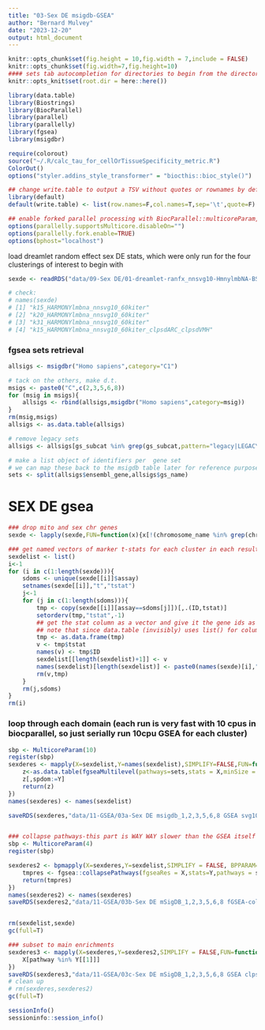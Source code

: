 ```yaml
---
title: "03-Sex DE msigdb-GSEA"
author: "Bernard Mulvey"
date: "2023-12-20"
output: html_document
---
```


```r
knitr::opts_chunk$set(fig.height = 10,fig.width = 7,include = FALSE)
knitr::opts_chunk$set(fig.width=7,fig.height=10)
#### sets tab autocompletion for directories to begin from the directory containing the .Rproj session, instead of the script's directory if different
knitr::opts_knit$set(root.dir = here::here())

library(data.table)
library(Biostrings)
library(BiocParallel)
library(parallel)
library(parallelly)
library(fgsea)
library(msigdbr)

require(colorout)
source("~/.R/calc_tau_for_cellOrTissueSpecificity_metric.R")
ColorOut()
options("styler.addins_style_transformer" = "biocthis::bioc_style()")

## change write.table to output a TSV without quotes or rownames by default
library(default)
default(write.table) <- list(row.names=F,col.names=T,sep='\t',quote=F)

## enable forked parallel processing with BiocParallel::multicoreParam, future::, etc
options(parallelly.supportsMulticore.disableOn="")
options(parallelly.fork.enable=TRUE)
options(bphost="localhost")

```

load dreamlet random effect sex DE stats, which were only run for the four clusterings of interest to begin with

```r
sexde <- readRDS("data/09-Sex DE/01-dreamlet-ranfx_nnsvg10-HmnylmbNA-BS-15-20-31-15VMHARCclpsd.RDS")

# check:
# names(sexde)
# [1] "k15_HARMONYlmbna_nnsvg10_60kiter"          
# [2] "k20_HARMONYlmbna_nnsvg10_60kiter"          
# [3] "k31_HARMONYlmbna_nnsvg10_60kiter"          
# [4] "k15_HARMONYlmbna_nnsvg10_60kiter_clpsdARC_clpsdVMH"

```


### fgsea sets retrieval
```r
allsigs <- msigdbr("Homo sapiens",category="C1")

# tack on the others, make d.t.
msigs <- paste0("C",c(2,3,5,6,8))
for (msig in msigs){
    allsigs <- rbind(allsigs,msigdbr("Homo sapiens",category=msig))
}
rm(msig,msigs)
allsigs <- as.data.table(allsigs)

# remove legacy sets
allsigs <- allsigs[gs_subcat %in% grep(gs_subcat,pattern="legacy|LEGACY|Legacy",value=T,invert=T)]

# make a list object of identifiers per  gene set
# we can map these back to the msigdb table later for reference purposes by their list name (gs_name)...
sets <- split(allsigs$ensembl_gene,allsigs$gs_name)
```


# SEX DE gsea
```r
### drop mito and sex chr genes
sexde <- lapply(sexde,FUN=function(x){x[!(chromosome_name %in% grep(chromosome_name,pattern="MT|X|Y",value=T))]})

### get named vectors of marker t-stats for each cluster in each result set (15+20+31+13)=79
sexdelist <- list()
i<-1
for (i in c(1:length(sexde))){
    sdoms <- unique(sexde[[i]]$assay)
    setnames(sexde[[i]],"t","tstat")
    j<-1
    for (j in c(1:length(sdoms))){
        tmp <- copy(sexde[[i]][assay==sdoms[j]])[,.(ID,tstat)]
        setorderv(tmp,"tstat",-1)
        ## get the stat column as a vector and give it the gene ids as names for fgsea
        ## note that since data.table (invisibly) uses list() for column data, its cleaner to just make the working table a data frame for this last bit
        tmp <- as.data.frame(tmp)
        v <- tmp$tstat
        names(v) <- tmp$ID
        sexdelist[[length(sexdelist)+1]] <- v
        names(sexdelist)[length(sexdelist)] <- paste0(names(sexde)[i],"_",sdoms[j])
        rm(v,tmp)
    }
    rm(j,sdoms)
}
rm(i)
```

### loop through each domain (each run is very fast with 10 cpus in biocparallel, so just serially run 10cpu GSEA for each cluster)
```r
sbp <- MulticoreParam(10)
register(sbp)
sexderes <- mapply(X=sexdelist,Y=names(sexdelist),SIMPLIFY=FALSE,FUN=function(X,Y){
    z<-as.data.table(fgseaMultilevel(pathways=sets,stats = X,minSize = 15,maxSize = 500,eps=0.0,BPPARAM = sbp,nPermSimple = 50000))
    z[,spdom:=Y]
    return(z)
})
names(sexderes) <- names(sexdelist)

saveRDS(sexderes,"data/11-GSEA/03a-Sex DE msigdb_1,2,3,5,6,8 GSEA svg10-hmnyLmdaNA_BS60k-k15-k20-k31-k15clpsd.RDS")


### collapse pathways-this part is WAY WAY slower than the GSEA itself
sbp <- MulticoreParam(4)
register(sbp)

sexderes2 <- bpmapply(X=sexderes,Y=sexdelist,SIMPLIFY = FALSE, BPPARAM=sbp,FUN=function(X,Y){
    tmpres <- fgsea::collapsePathways(fgseaRes = X,stats=Y,pathways = sets)
    return(tmpres)
})
names(sexderes2) <- names(sexderes)
saveRDS(sexderes2,"data/11-GSEA/03b-Sex DE mSigDB_1,2,3,5,6,8 fGSEA-collapsePathways output.RDS")


rm(sexdelist,sexde)
gc(full=T)

### subset to main enrichments
sexderes3 <- mapply(X=sexderes,Y=sexderes2,SIMPLIFY = FALSE,FUN=function(X,Y){
    X[pathway %in% Y[[1]]]
})
saveRDS(sexderes3,"data/11-GSEA/03c-Sex DE mSigDB_1,2,3,5,6,8 GSEA clpspath mainPathways-only.RDS")
# clean up
# rm(sexderes,sexderes2)
gc(full=T)
```

```r
sessionInfo()
sessioninfo::session_info()
```
